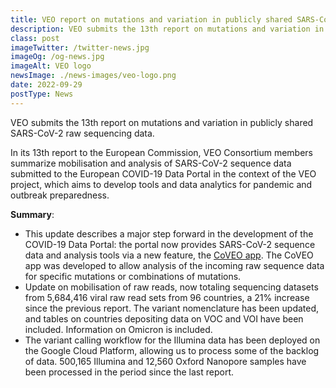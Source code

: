 ```yaml
---
title: VEO report on mutations and variation in publicly shared SARS-CoV-2 raw sequencing data
description: VEO submits the 13th report on mutations and variation in publicly shared SARS-CoV-2 raw sequencing data.
class: post
imageTwitter: /twitter-news.jpg
imageOg: /og-news.jpg
imageAlt: VEO logo
newsImage: ./news-images/veo-logo.png
date: 2022-09-29
postType: News
---
```


VEO submits the 13th report on mutations and variation in publicly shared SARS-CoV-2 raw sequencing data.

In its 13th report to the European Commission, VEO Consortium members summarize mobilisation and analysis of SARS-CoV-2 sequence data submitted to the European COVID-19 Data Portal in the context of the VEO project, which aims to develop tools and data analytics for pandemic and outbreak preparedness.

**Summary**:

* This update describes a major step forward in the development of the COVID-19 Data Portal: the portal now provides SARS-CoV-2 sequence data and analysis tools via a new feature, the [CoVEO app](https://www.covid19dataportal.org/coveo). The CoVEO app was developed to allow analysis of the incoming raw sequence data for specific mutations or combinations of mutations.
* Update on mobilisation of raw reads, now totaling sequencing datasets from 5,684,416 viral raw read sets from 96 countries, a 21% increase since the previous report.
The variant nomenclature has been updated, and tables on countries depositing data on VOC and VOI have been included. Information on Omicron is included.
* The variant calling workflow for the Illumina data has been deployed on the Google Cloud Platform, allowing us to process some of the backlog of data. 500,165 Illumina and 12,560 Oxford Nanopore samples have been processed in the period since the last report.

 
